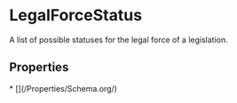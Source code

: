 # LegalForceStatus

A list of possible statuses for the legal force of a legislation.

## Properties

<Grid>
* [](/Properties/Schema.org/)

</Grid>

